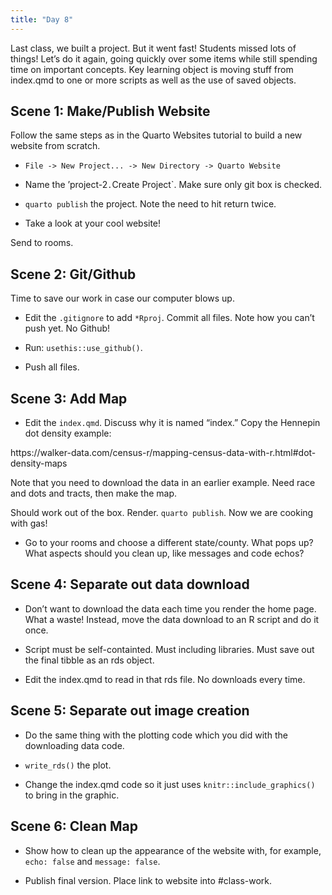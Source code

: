```yaml
---
title: "Day 8"
---
```


Last class, we built a project. But it went fast! Students missed lots of things! Let's do it again, going quickly over some items while still spending time on important concepts. Key learning object is moving stuff from index.qmd to one or more scripts as well as the use of saved objects.

## Scene 1: Make/Publish Website

Follow the same steps as in the Quarto Websites tutorial to build a new website from scratch.

* `File -> New Project... -> New Directory -> Quarto Website`

* Name the 'project-2`. `Create Project`. Make sure only git box is checked.

* `quarto publish` the project. Note the need to hit return twice. 

* Take a look at your cool website!

Send to rooms.

## Scene 2: Git/Github

Time to save our work in case our computer blows up.

* Edit the `.gitignore` to add `*Rproj`. Commit all files. Note how you can't push yet. No Github!

* Run: `usethis::use_github()`. 

* Push all files.

## Scene 3: Add Map

* Edit the `index.qmd`. Discuss why it is named "index." Copy the Hennepin dot density example:

https://walker-data.com/census-r/mapping-census-data-with-r.html#dot-density-maps

Note that you need to download the data in an earlier example. Need race and dots and tracts, then make the map.

Should work out of the box. Render. `quarto publish`. Now we are cooking with gas!

* Go to your rooms and choose a different state/county. What pops up? What aspects should you clean up, like messages and code echos?

## Scene 4: Separate out data download

* Don't want to download the data each time you render the home page. What a waste! Instead, move the data download to an R script and do it once. 

* Script must be self-containted. Must including libraries. Must save out the final tibble as an rds object.

* Edit the index.qmd to read in that rds file. No downloads every time.

## Scene 5: Separate out image creation

* Do the same thing with the plotting code which you did with the downloading data code. 

* `write_rds()` the plot.

* Change the index.qmd code so it just uses `knitr::include_graphics()` to bring in the graphic.

## Scene 6: Clean Map

* Show how to clean up the appearance of the website with, for example, `echo: false` and `message: false`.

* Publish final version. Place link to website into #class-work.






